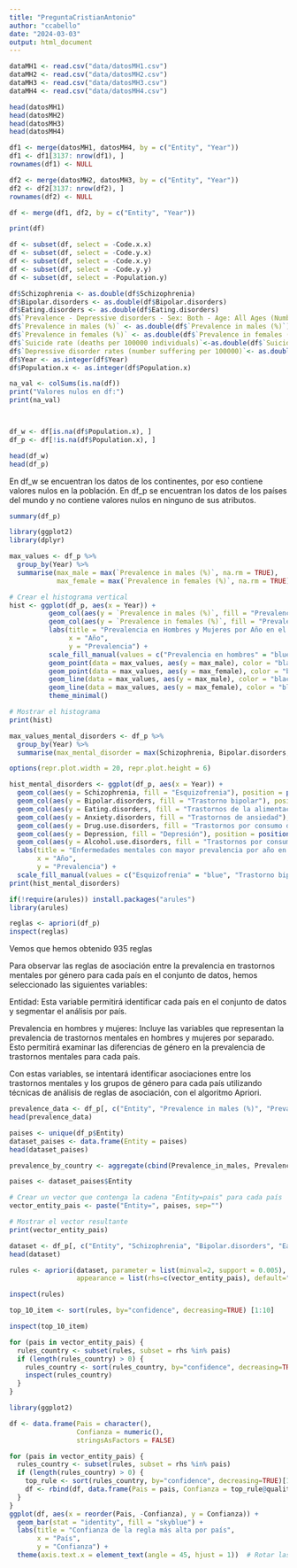 ```yaml
---
title: "PreguntaCristianAntonio"
author: "ccabello"
date: "2024-03-03"
output: html_document
---
```


```r
dataMH1 <- read.csv("data/datosMH1.csv")
dataMH2 <- read.csv("data/datosMH2.csv")
dataMH3 <- read.csv("data/datosMH3.csv")
dataMH4 <- read.csv("data/datosMH4.csv")

head(datosMH1)
head(datosMH2)
head(datosMH3)
head(datosMH4)
```
```r
df1 <- merge(datosMH1, datosMH4, by = c("Entity", "Year"))
df1 <- df1[3137: nrow(df1), ]
rownames(df1) <- NULL

df2 <- merge(datosMH2, datosMH3, by = c("Entity", "Year"))
df2 <- df2[3137: nrow(df2), ]
rownames(df2) <- NULL

df <- merge(df1, df2, by = c("Entity", "Year"))

print(df)
```


```r
df <- subset(df, select = -Code.x.x)
df <- subset(df, select = -Code.y.x)
df <- subset(df, select = -Code.x.y)
df <- subset(df, select = -Code.y.y)
df <- subset(df, select = -Population.y)

df$Schizophrenia <- as.double(df$Schizophrenia)
df$Bipolar.disorders <- as.double(df$Bipolar.disorders)
df$Eating.disorders <- as.double(df$Eating.disorders)
df$`Prevalence - Depressive disorders - Sex: Both - Age: All Ages (Number) (people suffering from depression)` <- as.double(df$`Prevalence - Depressive disorders - Sex: Both - Age: All Ages (Number) (people suffering from depression)`)
df$`Prevalence in males (%)` <- as.double(df$`Prevalence in males (%)`)
df$`Prevalence in females (%)` <- as.double(df$`Prevalence in females (%)`)
df$`Suicide rate (deaths per 100000 individuals)`<-as.double(df$`Suicide rate (deaths per 100000 individuals)`)
df$`Depressive disorder rates (number suffering per 100000)`<- as.double(df$`Depressive disorder rates (number suffering per 100000)`)
df$Year <- as.integer(df$Year)
df$Population.x <- as.integer(df$Population.x)

na_val <- colSums(is.na(df))
print("Valores nulos en df:")
print(na_val)




```





```r
df_w <- df[is.na(df$Population.x), ]
df_p <- df[!is.na(df$Population.x), ]

head(df_w)
head(df_p)

```
En df_w se encuentran los datos de los continentes, por eso contiene valores nulos en la población.
En df_p se encuentran los datos de los países del mundo y no contiene valores nulos en ninguno de sus atributos.

```r
summary(df_p)
```


```r
library(ggplot2)
library(dplyr)

max_values <- df_p %>%
  group_by(Year) %>%
  summarise(max_male = max(`Prevalence in males (%)`, na.rm = TRUE),
            max_female = max(`Prevalence in females (%)`, na.rm = TRUE))

# Crear el histograma vertical
hist <- ggplot(df_p, aes(x = Year)) +
          geom_col(aes(y = `Prevalence in males (%)`, fill = "Prevalencia en hombres"), position = position_nudge(x = -0.2), width = 0.4, color = "blue") +
          geom_col(aes(y = `Prevalence in females (%)`, fill = "Prevalencia en mujeres"), position = position_nudge(x = 0.2), width = 0.4, color = "red") +
          labs(title = "Prevalencia en Hombres y Mujeres por Año en el Mundo",
               x = "Año",
               y = "Prevalencia") +
          scale_fill_manual(values = c("Prevalencia en hombres" = "blue", "Prevalencia en mujeres" = "red")) +
          geom_point(data = max_values, aes(y = max_male), color = "black") +
          geom_point(data = max_values, aes(y = max_female), color = "black") +
          geom_line(data = max_values, aes(y = max_male), color = "black") +
          geom_line(data = max_values, aes(y = max_female), color = "black") +
          theme_minimal()

# Mostrar el histograma
print(hist)
```

```r
max_values_mental_disorders <- df_p %>%
  group_by(Year) %>%
  summarise(max_mental_disorder = max(Schizophrenia, Bipolar.disorders, Eating.disorders, Anxiety.disorders, Drug.use.disorders, Depression, Alcohol.use.disorders, na.rm = TRUE))

options(repr.plot.width = 20, repr.plot.height = 6)

hist_mental_disorders <- ggplot(df_p, aes(x = Year)) +
  geom_col(aes(y = Schizophrenia, fill = "Esquizofrenia"), position = position_nudge(x = -0.5), width = 0.1, color = "blue") +
  geom_col(aes(y = Bipolar.disorders, fill = "Trastorno bipolar"), position = position_nudge(x = -0.3), width = 0.1, color = "green") +
  geom_col(aes(y = Eating.disorders, fill = "Trastornos de la alimentación"), position = position_nudge(x = -0.1), width = 0.1, color = "red") +
  geom_col(aes(y = Anxiety.disorders, fill = "Trastornos de ansiedad"), position = position_nudge(x = 0.1), width = 0.1, color = "orange") +
  geom_col(aes(y = Drug.use.disorders, fill = "Trastornos por consumo de drogas"), position = position_nudge(x = 0.3), width = 0.1, color = "purple") +
  geom_col(aes(y = Depression, fill = "Depresión"), position = position_nudge(x = 0.5), width = 0.1, color = "yellow") +
  geom_col(aes(y = Alcohol.use.disorders, fill = "Trastornos por consumo de alcohol"), position = position_nudge(x = 0.7), width = 0.1, color = "pink") +
  labs(title = "Enfermedades mentales con mayor prevalencia por año en el mundo",
       x = "Año",
       y = "Prevalencia") +
  scale_fill_manual(values = c("Esquizofrenia" = "blue", "Trastorno bipolar" = "green", "Trastornos de la alimentación" = "red", "Trastornos de ansiedad" = "orange", "Trastornos por consumo de drogas" = "purple", "Depresión" = "yellow", "Trastornos por consumo de alcohol" = "pink")) 
print(hist_mental_disorders)

```


```r
if(!require(arules)) install.packages("arules")
library(arules)
```
```r
reglas <- apriori(df_p) 
inspect(reglas)
```



Vemos que hemos obtenido 935 reglas

Para observar las reglas de asociación entre la prevalencia en trastornos mentales por género para cada país en el conjunto de datos, hemos seleccionado las siguientes variables:

Entidad: Esta variable permitirá identificar cada país en el conjunto de datos y segmentar el análisis por país.


Prevalencia en hombres y mujeres: Incluye las variables que representan la prevalencia de trastornos mentales en hombres y mujeres por separado. Esto permitirá examinar las diferencias de género en la prevalencia de trastornos mentales para cada país.

Con estas variables, se intentará identificar asociaciones entre los trastornos mentales y los grupos de género para cada país utilizando técnicas de análisis de reglas de asociación, con el algoritmo Apriori.

```r
prevalence_data <- df_p[, c("Entity", "Prevalence in males (%)", "Prevalence in females (%)")]
head(prevalence_data)

paises <- unique(df_p$Entity)
dataset_paises <- data.frame(Entity = paises)
head(dataset_paises) 

prevalence_by_country <- aggregate(cbind(Prevalence_in_males, Prevalence_in_females) ~ Entity, data = prevalence_data, FUN = mean)
```

```r
paises <- dataset_paises$Entity

# Crear un vector que contenga la cadena "Entity=pais" para cada país
vector_entity_pais <- paste("Entity=", paises, sep="")

# Mostrar el vector resultante
print(vector_entity_pais)
```


```r
dataset <- df_p[, c("Entity", "Schizophrenia", "Bipolar.disorders", "Eating.disorders", "Anxiety.disorders", "Drug.use.disorders", "Depression", "Alcohol.use.disorders")]
head(dataset)

rules <- apriori(dataset, parameter = list(minval=2, support = 0.005),
                 appearance = list(rhs=c(vector_entity_pais), default="lhs"))

inspect(rules)

```


```r
top_10_item <- sort(rules, by="confidence", decreasing=TRUE) [1:10]

inspect(top_10_item)
```


```r
for (pais in vector_entity_pais) {
  rules_country <- subset(rules, subset = rhs %in% pais)
  if (length(rules_country) > 0) {
    rules_country <- sort(rules_country, by="confidence", decreasing=TRUE)[1]
    inspect(rules_country)
  }
}

```




```r
library(ggplot2)

df <- data.frame(Pais = character(),
                 Confianza = numeric(),
                 stringsAsFactors = FALSE)

for (pais in vector_entity_pais) {
  rules_country <- subset(rules, subset = rhs %in% pais)
  if (length(rules_country) > 0) {
    top_rule <- sort(rules_country, by="confidence", decreasing=TRUE)[1]
    df <- rbind(df, data.frame(Pais = pais, Confianza = top_rule@quality$confidence))
  }
}
ggplot(df, aes(x = reorder(Pais, -Confianza), y = Confianza)) +
  geom_bar(stat = "identity", fill = "skyblue") +
  labs(title = "Confianza de la regla más alta por país",
       x = "País",
       y = "Confianza") +
  theme(axis.text.x = element_text(angle = 45, hjust = 1))  # Rotar las etiquetas del eje x para mayor legibilidad

```

























